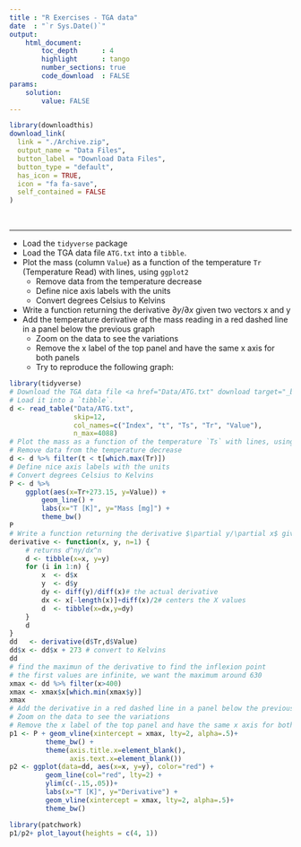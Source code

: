 ```yaml
---
title : "R Exercises - TGA data"
date  : "`r Sys.Date()`"
output: 
    html_document:
        toc_depth      : 4
        highlight      : tango
        number_sections: true
        code_download  : FALSE
params: 
    solution:
        value: FALSE
---
```


```r
library(downloadthis)
download_link(
  link = "./Archive.zip",
  output_name = "Data Files",
  button_label = "Download Data Files",
  button_type = "default",
  has_icon = TRUE,
  icon = "fa fa-save",
  self_contained = FALSE
)
```
<br>

----

- Load the `tidyverse` package
- Load the TGA data file `ATG.txt` into a `tibble`.
- Plot the mass (column `Value`) as a function of the temperature `Tr` (Temperature Read) with lines, using `ggplot2`
    + Remove data from the temperature decrease
    + Define nice axis labels with the units
    + Convert degrees Celsius to Kelvins
- Write a function returning the derivative $\partial y/\partial x$ given two vectors x and y
- Add the temperature derivative of the mass reading in a red dashed line in a panel below the previous graph
    + Zoom on the data to see the variations
    + Remove the x label of the top panel and have the same x axis for both panels
    + Try to reproduce the following graph:

```r
library(tidyverse)
# Download the TGA data file <a href="Data/ATG.txt" download target="_blank">ATG.txt</a>
# Load it into a `tibble`.
d <- read_table("Data/ATG.txt", 
                skip=12,
                col_names=c("Index", "t", "Ts", "Tr", "Value"), 
                n_max=4088)
# Plot the mass as a function of the temperature `Ts` with lines, using base graphics and then `ggplot2`
# Remove data from the temperature decrease
d <- d %>% filter(t < t[which.max(Tr)])
# Define nice axis labels with the units
# Convert degrees Celsius to Kelvins
P <- d %>% 
    ggplot(aes(x=Tr+273.15, y=Value)) +
        geom_line() +
        labs(x="T [K]", y="Mass [mg]") +
        theme_bw()
P
# Write a function returning the derivative $\partial y/\partial x$ given two vectors x and y
derivative <- function(x, y, n=1) {
    # returns d^ny/dx^n
    d <- tibble(x=x, y=y)
    for (i in 1:n) {
        x  <- d$x
        y  <- d$y
        dy <- diff(y)/diff(x)# the actual derivative
        dx <- x[-length(x)]+diff(x)/2# centers the X values
        d  <- tibble(x=dx,y=dy)
    }
    d
}
dd   <- derivative(d$Tr,d$Value)
dd$x <- dd$x + 273 # convert to Kelvins
dd
# find the maximun of the derivative to find the inflexion point
# the first values are infinite, we want the maximum around 630
xmax <- dd %>% filter(x>400) 
xmax <- xmax$x[which.min(xmax$y)]
xmax
# Add the derivative in a red dashed line in a panel below the previous graph
# Zoom on the data to see the variations
# Remove the x label of the top panel and have the same x axis for both panels
p1 <- P + geom_vline(xintercept = xmax, lty=2, alpha=.5)+
         theme_bw() +
         theme(axis.title.x=element_blank(),
               axis.text.x=element_blank())
p2 <- ggplot(data=dd, aes(x=x, y=y), color="red") +
         geom_line(col="red", lty=2) +
         ylim(c(-.15,.05))+
         labs(x="T [K]", y="Derivative") +
         geom_vline(xintercept = xmax, lty=2, alpha=.5)+
         theme_bw()
```


```r
library(patchwork)
p1/p2+ plot_layout(heights = c(4, 1))
```